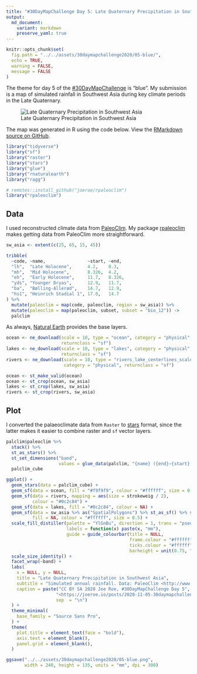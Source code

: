 ```yaml
---
title: "#30DayMapChallenge Day 5: Late Quaternary Precipitation in Southwest Asia"
output:
  md_document:
    variant: markdown
    preserve_yaml: true
---
```


```r
knitr::opts_chunk$set(
  fig.path = "../../assets/30daymapchallenge2020/05-blue/",
  echo = TRUE,
  warning = FALSE,
  message = FALSE
)
```

The theme for day 5 of the [#30DayMapChallenge](/2020/10/31/30daymapchallenge) is "blue".
My submission is a map of simulated rainfall in Southwest Asia during key climate periods in the Late Quaternary.

![Late Quaternary Precipitation in Southwest Asia](/assets/30daymapchallenge2020/05-blue.png)

The map was generated in R using the code below.
View the [RMarkdown source on GitHub](https://github.com/joeroe/joeroe.github.io/blob/master/_posts/2020-11-05-30daymapchallenge-blue.Rmd).

```r
library("tidyverse")
library("sf")
library("raster")
library("stars")
library("glue")
library("rnaturalearth")
library("ragg")

# remotes::install_github("joeroe/rpaleoclim")
library("rpaleoclim")
```

## Data

I used reconstructed climate data from [PaleoClim](http://www.paleoclim.org/).
My package [rpaleoclim](https://github.com/joeroe/rpaleoclim) makes getting data from PaleoClim more straightforward.

```r
sw_asia <- extent(c(25, 65, 15, 45))

tribble(
  ~code, ~name,                ~start, ~end,
  "lh",  "Late Holocene",      4.2,    0.3,
  "mh",  "Mid Holocene",       8.326,  4.2,
  "eh",  "Early Holocene",     11.7,   8.326,
  "yds", "Younger Dryas",      12.9,   11.7,
  "ba",  "Bølling-Allerød",    14.7,   12.9,
  "hs1", "Heinrich Stadial 1", 17.0,   14.7
) %>% 
  mutate(paleoclim = map(code, paleoclim, region = sw_asia)) %>% 
  mutate(paleoclim = map(paleoclim, subset, subset = "bio_12")) ->
  palclim
```

As always, [Natural Earth](https://www.naturalearthdata.com/) provides the base layers.

```r
ocean <- ne_download(scale = 10, type = "ocean", category = "physical",
                     returnclass = "sf")
lakes <- ne_download(scale = 10, type = "lakes", category = "physical",
                     returnclass = "sf")
rivers <- ne_download(scale = 10, type = "rivers_lake_centerlines_scale_rank", 
                      category = "physical", returnclass = "sf")

ocean <- st_make_valid(ocean)
ocean <- st_crop(ocean, sw_asia)
lakes <- st_crop(lakes, sw_asia)
rivers <- st_crop(rivers, sw_asia)
```

## Plot

I converted the palaeoclimate data from `Raster` to [stars](https://r-spatial.github.io/stars/) format, since the latter makes it easier to combine raster and `sf` vector layers.

```r
palclim$paleoclim %>% 
  stack() %>% 
  st_as_stars() %>% 
  st_set_dimensions("band", 
                    values = glue_data(palclim, "{name} ({end}–{start} ka)")) ->
  palclim_cube

ggplot() +
  geom_stars(data = palclim_cube) +
  geom_sf(data = ocean, fill = "#f9f9f9", colour = "#ffffff", size = 0.25) +
  geom_sf(data = rivers, mapping = aes(size = strokeweig / 2),
          colour = "#0c2c84") +
  geom_sf(data = lakes, fill = "#0c2c84", colour = NA) +
  geom_sf(data = sw_asia %>% as("SpatialPolygons") %>% st_as_sf() %>% st_set_crs(4326),
          fill = NA, colour = "#ffffff", size = 0.5) +
  scale_fill_distiller(palette = "YlGnBu", direction = 1, trans = "pseudo_log",
                       labels = function(x) paste(x, "mm"),
                       guide = guide_colourbar(title = NULL,
                                               frame.colour = "#ffffff",
                                               ticks.colour = "#ffffff",
                                               barheight = unit(0.75, "snpc"))) +
  scale_size_identity() +
  facet_wrap(~band) +
  labs(
    x = NULL, y = NULL, 
    title = "Late Quaternary Precipitation in Southwest Asia",
    subtitle = "Simulated annual rainfall. Data: PaleoClim <http://www.paleoclim.org/>",
    caption = paste("CC BY SA 2020 Joe Roe, #30DayMapChallenge Day 5",
                   "<https://joeroe.io/posts/2020-11-05-30daymapchallenge-blue>",
                   sep  = "\n")
  ) +
  theme_minimal(
    base_family = "Source Sans Pro",
  ) +
  theme(
    plot.title = element_text(face = "bold"),
    axis.text = element_blank(),
    panel.grid = element_blank(),
  )
```

```r
ggsave("../../assets/30daymapchallenge2020/05-blue.png",
       width = 240, height = 135, units = "mm", dpi = 300)
```